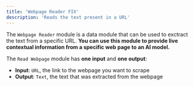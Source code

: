 ```yaml
---
title: 'Webpage Reader FIX'
description: 'Reads the text present in a URL'
---
```


The `Webpage Reader` module is a data module that can be used to exctract the text from a specific URL.
**You can use this module to provide live contextual information from a specific web page to an AI model.**

The `Read Webpage` module has **one input** and **one output**:

- **Input**: `URL`, the link to the webpage you want to scrape
- **Output**: `Text`, the text that was extracted from the webpage